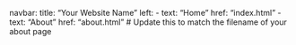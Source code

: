 navbar:
  title: "Your Website Name"
  left:
    - text: "Home"
      href: "index.html"
    - text: "About"
      href: "about.html"  # Update this to match the filename of your about page
